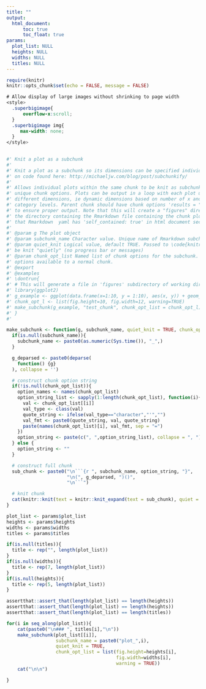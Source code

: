 ```yaml
---
title: ""
output: 
  html_document:
      toc: true
      toc_float: true
params:
  plot_list: NULL
  heights: NULL
  widths: NULL
  titles: NULL
---
```


<!-- This RMarkdown document renders an input list of plots with different dimensions -->
<!-- into one html for better sizing compared to pdf -->


```r
require(knitr)
knitr::opts_chunk$set(echo = FALSE, message = FALSE)

```

```css
# Allow display of large images without shrinking to page width
<style>
  .superbigimage{
      overflow-x:scroll;
  }
  .superbigimage img{
     max-width: none;
  }
</style>
    
```


```r
#' Knit a plot as a subchunk
#'
#' Knit a plot as a subchunk so its dimensions can be specified individually. Based
#' on code found here: http://michaeljw.com/blog/post/subchunkify/
#'
#' Allows individual plots within the same chunk to be knit as subchunks with
#' unique chunk options. Plots can be output in a loop with each plot using
#' different dimensions, ie dynamic dimensions based on number of x and/or y
#' category levels. Parent chunk should have chunk options 'results = "as-is"'
#' to ensure proper output. Note that this will create a "figures" directory in
#' the directory containing the Rmarkdown file containing the chunk plots. Ensure
#' that Rmarkdown  yaml has 'self_contained: true' in html document section (or equivalent)
#'
#' @param g The plot object
#' @param subchunk_name Character value. Unique name of Rmarkdown subchunk to be generated.
#' @param quiet_knit Logical value, default TRUE. Passed to \code{knitr::knit()}, should the subchunk
#' be knit "quietly" (no progress bar or messages)
#' @param chunk_opt_list Named list of chunk options for the subchunk. Can take any chunk
#' options available to a normal chunk.
#' @export
#' @examples
#' \dontrun{
#' # This will generate a file in 'figures' subdirectory of working directory
#' library(ggplot2)
#' g_example <- ggplot(data.frame(x=1:10, y = 1:10), aes(x, y)) + geom_point()
#' chunk_opt_l <- list(fig.height=10, fig.width=12, warning=TRUE)
#' make_subchunk(g_example, "test_chunk", chunk_opt_list = chunk_opt_l)
#' }
#'

make_subchunk <- function(g, subchunk_name, quiet_knit = TRUE, chunk_opt_list = list(fig.height=7, fig.width=5, warning = TRUE)) {
  if(is.null(subchunk_name)){
    subchunk_name <- paste0(as.numeric(Sys.time()), "_",)
  }

  g_deparsed <- paste0(deparse(
    function() {g}
  ), collapse = '')

  # construct chunk option string
  if(!is.null(chunk_opt_list)){
    option_names <- names(chunk_opt_list)
    option_string_list <- sapply(1:length(chunk_opt_list), function(i){
      val <- chunk_opt_list[[i]]
      val_type <- class(val)
      quote_string <- ifelse(val_type=="character","'","")
      val_fmt <- paste0(quote_string, val, quote_string)
      paste(names(chunk_opt_list)[i], val_fmt, sep = "=")
    })
    option_string <- paste(c(", ",option_string_list), collapse = ", ")
  } else {
    option_string <- ""
  }

  # construct full chunk
  sub_chunk <- paste0("\n```{r ", subchunk_name, option_string, "}",
                      "\n(", g_deparsed, ")()",
                      "\n```")

  # knit chunk
  cat(knitr::knit(text = knitr::knit_expand(text = sub_chunk), quiet = quiet_knit))
}

```

```r
plot_list <- params$plot_list
heights <- params$heights
widths <- params$widths
titles <- params$titles

if(is.null(titles)){
  title <- rep("", length(plot_list))  
}
if(is.null(widths)){
  title <- rep(7, length(plot_list))  
}
if(is.null(heights)){
  title <- rep(5, length(plot_list))  
}

assertthat::assert_that(length(plot_list) == length(heights))
assertthat::assert_that(length(plot_list) == length(heights))
assertthat::assert_that(length(plot_list) == length(titles))
```

<div class="superbigimage">  

```r

for(i in seq_along(plot_list)){
    cat(paste0("\n### ", titles[i],"\n"))
    make_subchunk(plot_list[[i]], 
                  subchunk_name = paste0("plot_",i), 
                  quiet_knit = TRUE, 
                  chunk_opt_list = list(fig.height=heights[i], 
                                        fig.width=widths[i], 
                                        warning = TRUE)) 
    cat("\n\n") 

}

```
</div>   
